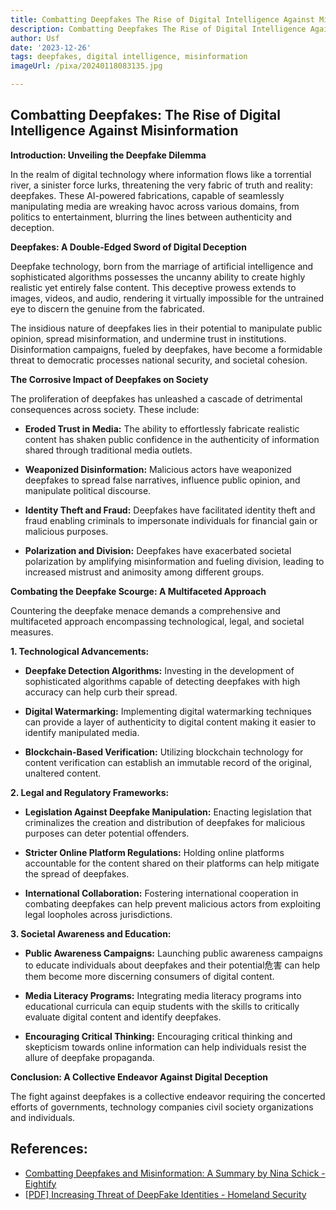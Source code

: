 ```yaml
---
title: Combatting Deepfakes The Rise of Digital Intelligence Against Misinformation
description: Combatting Deepfakes The Rise of Digital Intelligence Against Misinformation
author: Usf
date: '2023-12-26'
tags: deepfakes, digital intelligence, misinformation
imageUrl: /pixa/20240118083135.jpg

---
```

## Combatting Deepfakes: The  Rise of Digital  Intelligence Against Misinformation

**Introduction: Unveiling the Deepfake Dilemma**

In the realm  of digital technology where information flows like a torrential river, a sinister force lurks, threatening the very fabric of truth and reality:  deepfakes. These  AI-powered fabrications, capable of seamlessly  manipulating media  are wreaking havoc across various domains, from politics to entertainment, blurring the lines between authenticity and  deception.

**Deepfakes: A Double-Edged Sword of Digital Deception**

Deepfake technology, born from the marriage of artificial intelligence and  sophisticated algorithms possesses the uncanny ability to create highly realistic yet entirely false content. This deceptive prowess extends  to  images, videos, and audio, rendering it virtually impossible for  the untrained eye  to discern the genuine from the  fabricated.

The insidious nature of deepfakes  lies in their potential to manipulate public opinion,  spread misinformation,  and undermine trust in institutions. Disinformation campaigns, fueled by deepfakes, have become a formidable threat to democratic processes national security, and societal cohesion.

**The Corrosive Impact of Deepfakes on  Society**

The proliferation of deepfakes has  unleashed a cascade of detrimental consequences across society. These include:

- **Eroded Trust in Media:** The  ability  to effortlessly fabricate realistic content has shaken public  confidence in the authenticity of information shared through  traditional media outlets.

- **Weaponized Disinformation:** Malicious actors have weaponized deepfakes to spread false narratives, influence public opinion, and manipulate political discourse.

- **Identity Theft and Fraud:** Deepfakes have facilitated identity theft and fraud enabling criminals  to impersonate individuals for financial gain or malicious purposes.

- **Polarization and Division:** Deepfakes have exacerbated societal polarization by amplifying misinformation and fueling division, leading to increased mistrust and animosity  among different groups.

**Combating the Deepfake Scourge:  A Multifaceted  Approach**

Countering the deepfake menace demands a comprehensive  and multifaceted  approach encompassing technological, legal, and societal measures.

**1. Technological Advancements:**

- **Deepfake Detection Algorithms:** Investing in the development of sophisticated algorithms  capable of detecting deepfakes with high accuracy can help  curb their spread.

- **Digital Watermarking:** Implementing digital watermarking techniques can provide a layer of authenticity to digital content making  it easier to identify manipulated media.

- **Blockchain-Based Verification:** Utilizing blockchain technology for content verification can establish an immutable record of the original, unaltered content.

**2. Legal and Regulatory Frameworks:**

- **Legislation Against Deepfake Manipulation:** Enacting legislation that criminalizes the creation and distribution of deepfakes for malicious purposes can  deter potential offenders.

- **Stricter  Online Platform Regulations:** Holding online platforms  accountable for the content shared on their platforms can help mitigate  the spread of deepfakes.

- **International Collaboration:**  Fostering international cooperation in combating deepfakes can help prevent malicious  actors from exploiting legal loopholes across jurisdictions.

**3. Societal Awareness and  Education:**

- **Public Awareness Campaigns:**  Launching public awareness campaigns to educate individuals about deepfakes  and their potential危害 can help  them become more discerning consumers of digital content.

- **Media Literacy  Programs:** Integrating media literacy programs into educational curricula can equip  students with the skills to critically evaluate digital content and identify deepfakes.

- **Encouraging  Critical  Thinking:** Encouraging critical thinking and skepticism towards online information  can help individuals resist the allure of deepfake  propaganda.

**Conclusion: A Collective Endeavor  Against Digital Deception**

The fight  against deepfakes is a collective endeavor  requiring the concerted efforts of governments, technology companies civil society organizations and individuals.

## References:
- [Combatting Deepfakes and Misinformation: A Summary by Nina Schick - Eightify](https://eightify.app/summary/artificial-intelligence-and-society/combatting-deepfakes-and-misinformation-a-summary-by-nina-schick)
- [[PDF] Increasing Threat of DeepFake Identities - Homeland Security](https://www.dhs.gov/sites/default/files/publications/increasing_threats_of_deepfake_identities_0.pdf)
